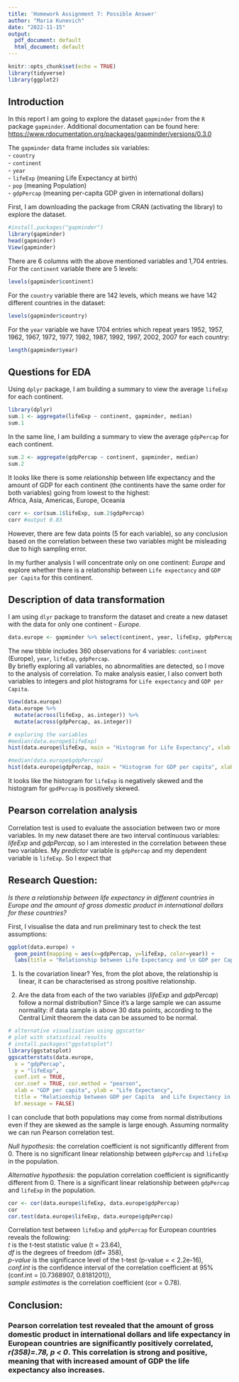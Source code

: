 ```yaml
---
title: 'Homework Assignment 7: Possible Answer'
author: "Maria Kunevich"
date: "2022-11-15"
output:
  pdf_document: default
  html_document: default
---
```


```r
knitr::opts_chunk$set(echo = TRUE)
library(tidyverse)
library(ggplot2)
```

## Introduction

In this report I am going to explore the dataset `gapminder` from the `R` package `gapminder`.
Additional documentation can be found here:  
<https://www.rdocumentation.org/packages/gapminder/versions/0.3.0>  

The `gapminder` data frame includes six variables:   
- `country`  
- `continent`  
- `year`  
- `lifeExp` (meaning Life Expectancy at birth)  
- `pop` (meaning Population)  
- `gdpPercap` (meaning per-capita GDP given in international dollars)  

First, I am downloading the package from CRAN (activating the library) to explore the dataset.   

```r
#install.packages("gapminder")
library(gapminder)
head(gapminder)
View(gapminder)
```
There are 6 columns with the above mentioned variables and 1,704 entries.  
For the `continent` variable there are 5 levels:  
``` r
levels(gapminder$continent)
```
For the `country` variable there are 142 levels, which means we have 142 different countries in the dataset:   
``` r
levels(gapminder$country)
```
For the `year` variable we have 1704 entries which repeat years 1952, 1957, 1962, 1967, 1972, 1977, 1982, 1987, 1992, 1997, 2002, 2007 for each country:  
``` r
length(gapminder$year)
```

## Questions for EDA  

Using `dplyr` package, I am building a summary to view the average `lifeExp` for each continent.   
```r
library(dplyr)
sum.1 <- aggregate(lifeExp ~ continent, gapminder, median) 
sum.1
```

In the same line, I am building a summary to view the average `gdpPercap` for each continent.   
```r
sum.2 <- aggregate(gdpPercap ~ continent, gapminder, median)
sum.2
```

It looks like there is some relationship between life expectancy and the amount of GDP for each continent (the continents have the same order for both variables) going from lowest to the highest:  
Africa, Asia, Americas, Europe, Oceania  

```r
corr <- cor(sum.1$lifeExp, sum.2$gdpPercap)
corr #output 0.83
```
However, there are few data points (5 for each variable), so any conclusion based on the correlation between these two variables might be misleading due to high sampling error.  

In my further analysis I will concentrate only on one continent: *Europe* and explore whether there is a relationship between `Life expectancy` and `GDP per Capita` for this continent.  

## Description of data transformation  
I am using `dlyr` package to transform the dataset and create a new dataset with the data for only one continent - *Europe*.    
```r
data.europe <- gapminder %>% select(continent, year, lifeExp, gdpPercap) %>% filter(continent == "Europe")
```
The new tibble includes 360 observations for 4 variables: `continent` (Europe), `year`, `lifeExp`, `gdpPercap`.  
By briefly exploring all variables, no abnormalities are detected, so I move to the analysis of correlation. To make analysis easier, I also convert both variables to integers and plot histograms for `Life expectancy` and `GDP per Capita`.   

```r
View(data.europe)
data.europe %>% 
  mutate(across(lifeExp, as.integer)) %>%
  mutate(across(gdpPercap, as.integer))
```
```r
# exploring the variables
#median(data.europe$lifeExp)
hist(data.europe$lifeExp, main = "Histogram for Life Expectancy", xlab = "Life Expectancy")
```
   
```r
#median(data.europe$gdpPercap)  
hist(data.europe$gdpPercap, main = "Histogram for GDP per capita", xlab = "GDP per capita")
```
   
It looks like the histogram for `lifeExp` is negatively skewed and the histogram for `gpdPercap` is positively skewed.    

## Pearson correlation analysis    

Correlation test is used to evaluate the association between two or more variables. In my new dataset there are two interval continuous variables: *lifeExp*  and *gdpPercap*, so I am interested in the correlation between these two variables. My *predictor* variable is `gdpPercap` and my dependent variable is `lifeExp`. So I expect that    

## Research Question:  

*Is there a relationship between life expectancy in different countries in Europe and the amount of gross domestic product in international dollars for these countries?*   

First, I visualise the data and run preliminary test to check the test assumptions:  

```r
ggplot(data.europe) + 
  geom_point(mapping = aes(x=gdpPercap, y=lifeExp, color=year)) +
  labs(title = "Relationship between Life Expectancy and \n GDP per Capita in Europe")
```
1. Is the covariation linear? Yes, from the plot above, the relationship is linear, it can be characterised as strong positive relationship.  

2. Are the data from each of the two variables (*lifeExp*  and *gdpPercap*) follow a normal distribution? Since it's a large sample we can assume normality: if data sample is above 30 data points, according to the Central Limit theorem the data can be assumed to be normal.   


```r
# alternative visualisation using ggscatter
# plot with statistical results
# install.packages("ggstatsplot")
library(ggstatsplot)
ggscatterstats(data.europe,
  x = "gdpPercap",
  y = "lifeExp",
  conf.int = TRUE,
  cor.coef = TRUE, cor.method = "pearson",
  xlab = "GDP per capita", ylab = "Life Expectancy",
  title = "Relationship between GDP per Capita  and Life Expectancy in Europe",
  bf.message = FALSE)
```
I can conclude that both populations may come from normal distributions even if they are skewed as the sample is large enough. Assuming normality we can run Pearson correlation test.   

*Null hypothesis:* the correlation coefficient is not significantly different from 0. There is no significant linear relationship between `gdpPercap` and `lifeExp` in the population.

*Alternative hypothesis:* the population correlation coefficient is significantly different from 0. There is a significant linear relationship between `gdpPercap` and `lifeExp` in the population.   

```r
cor <- cor(data.europe$lifeExp, data.europe$gdpPercap)
cor
cor.test(data.europe$lifeExp, data.europe$gdpPercap)
```
Correlation test between `lifeExp` and `gdpPercap` for European countries reveals the following:   
*t* is the t-test statistic value (t = 23.64),  
*df* is the degrees of freedom (df= 358),   
*p-value* is the significance level of the t-test (p-value = < 2.2e-16),   
*conf.int* is the confidence interval of the correlation coefficient at 95% (conf.int = [0.7368907, 0.8181201]),    
*sample estimates* is the correlation coefficient (cor = 0.78).   


## Conclusion:   

### Pearson correlation test revealed that the amount of gross domestic product in international dollars and life expectancy in European countries are significantly positively correlated, *r(358)=.78, p < 0*. This correlation is strong and positive, meaning  that with increased amount of GDP the life expectancy also increases.   